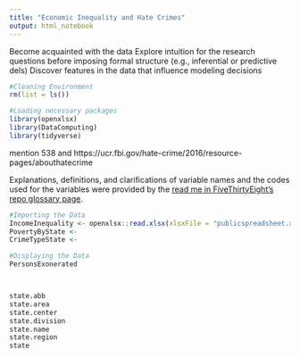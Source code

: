 ```yaml
---
title: "Economic Inequality and Hate Crimes"
output: html_notebook
---
```



Become acquainted with the data
Explore intuition for the research questions before imposing formal structure (e.g., inferential or predictive dels)
Discover features in the data that influence modeling decisions

```r
#Cleaning Environment
rm(list = ls())

#Loading necessary packages
library(openxlsx)
library(DataComputing)
library(tidyverse)
```

mention 538 and https://ucr.fbi.gov/hate-crime/2016/resource-pages/abouthatecrime

Explanations, definitions, and clarifications of variable names and the codes used for the variables were provided by the [read me in FiveThirtyEight's repo glossary page](https://ucr.fbi.gov/hate-crime/2016/resource-pages/abouthatecrime).

```r
#Importing the Data
IncomeInequality <- openxlsx::read.xlsx(xlsxFile = "publicspreadsheet.xlsx")
PovertyByState <-
CrimeTypeState <-

#Displaying the Data
PersonsExonerated



state.abb
state.area
state.center
state.division
state.name
state.region
state

```